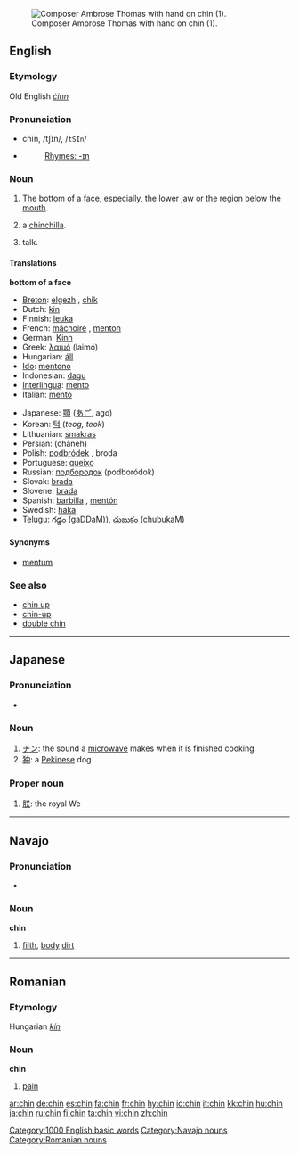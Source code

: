 {{see|Chin}}
[[Image:Ambroise Thomas 2.jpg|thumb|right|Composer Ambrose Thomas with hand on chin (1).]]
==English==

===Etymology===
Old English ''[[ċinn]]''

===Pronunciation===
* chĭn, /tʃɪn/, /<tt>tSIn</tt>/
*{{audio|en-us-chin.ogg|Audio (US)}}
*: [[Rhymes:English:-ɪn|Rhymes: -ɪn]]

===Noun===
{{en-noun}}

# The bottom of a [[face]], especially, the lower [[jaw]] or the region below the [[mouth]].
# {{endearing}} a [[chinchilla]].
# {{US}} {{slang}} talk.

====Translations====
'''bottom of a face'''
{{top}}
*[[Breton]]: [[elgezh]] {{f}}, [[chik]] {{m}}
*Dutch: [[kin]]
*Finnish: [[leuka]]
*French: [[mâchoire]] {{f}}, [[menton]] {{m}}
*German: [[Kinn]] {{n}}
*Greek: [[λαιμό]] (laimó)
*Hungarian: [[áll]]
*[[Ido]]: [[mentono]]
*Indonesian: [[dagu]]
*[[Interlingua]]: [[mento]]
*Italian: [[mento]] {{m}}
{{mid}}
*Japanese: [[顎]] ([[あご]], ago)
*Korean: [[턱]] (''teog, teok'')
*Lithuanian: [[smakras]] {{m}}
*Persian: {{FAchar|[[چانه]]}} (châneh)
*Polish: [[podbródek]] {{m}}, broda {{f}}
*Portuguese: [[queixo]] {{m}}
*Russian: [[подбородок]] (podboródok) {{m}}
*Slovak: [[brada#Slovak|brada]] {{f}}
*Slovene: [[brada]] {{f}}
*Spanish: [[barbilla]] {{f}}, [[mentón]] {{m}}
*Swedish: [[haka]]
*Telugu: [[గడ్డం]] (gaDDaM)), [[చుబుకం]] (chubukaM) 
{{bottom}}

====Synonyms====
* [[mentum]]

===See also===
*[[chin up]]
*[[chin-up]]
*[[double chin]]

[[Category:1000 English basic words]]

----

==Japanese==
===Pronunciation===
*{{IPA|[cɕin]}}

===Noun===
{{ja-noun|r|hira=ちん}}

#[[チン]]: the sound a [[microwave]] makes when it is finished cooking
#[[狆]]: a [[Pekinese]] dog

===Proper noun===
{{ja-pos|r|proper|hira=ちん}}

#[[朕]]: the royal We

----

==Navajo==
===Pronunciation===
*{{IPA|[ʧʰɪ̀n]}}

===Noun===
'''chin'''

#[[filth]], [[body]] [[dirt]]

[[Category:Navajo nouns]]

----

==Romanian==
===Etymology===
Hungarian ''[[kín]]''
===Noun===
'''chin''' {{mf}}

# [[pain]]

[[Category:Romanian nouns]]

[[ar:chin]]
[[de:chin]]
[[es:chin]]
[[fa:chin]]
[[fr:chin]]
[[hy:chin]]
[[io:chin]]
[[it:chin]]
[[kk:chin]]
[[hu:chin]]
[[ja:chin]]
[[ru:chin]]
[[fi:chin]]
[[ta:chin]]
[[vi:chin]]
[[zh:chin]]